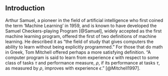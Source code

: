 ## Introduction
Arthur Samuel, a pioneer in the field of artificial intelligence who first coined the term 'Machine Learning' in 1959, and is known to have developed the Samuel Checkers-playing Program [@Samuel], widely accepted as the first machine learning program, offered the first of two definitions of machine learning. He described it as "the field of study that gives computers the ability to learn without being explicitly programmed." For those that do math in Greek, Tom Mitchell offered perhaps a more satisfying definition. "A computer program is said to learn from experience $\epsilon$ with respect to some class of tasks $\tau$  and performance measure, $\rho$, if its performance at tasks $\tau$, as measured by $\rho$, improves with experience $\epsilon$." [@Mitchell1997]. 